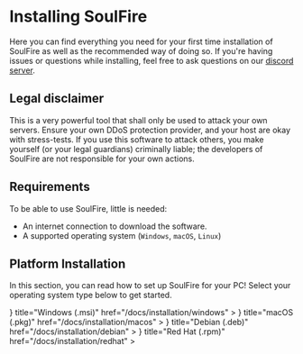 
# Installing SoulFire

Here you can find everything you need for your first time installation of SoulFire as well as the recommended way
of doing so.
If you're having issues or questions while installing, feel
free to ask questions on our [discord server](https://soulfiremc.com/discord).

## Legal disclaimer

<Callout type="warning" emoji="⚠️">
    This is a very powerful tool that shall only be used to attack your own servers.
    Ensure your own DDoS protection provider, and your host are okay with stress-tests.
    If you use this software to attack others, you make yourself (or your legal guardians) criminally liable;
    the developers of SoulFire are not responsible for your own actions.
</Callout>

## Requirements

To be able to use SoulFire, little is needed:

* An internet connection to download the software.
* A supported operating system (`Windows`, `macOS`, `Linux`)

## Platform Installation

In this section, you can read how to set up SoulFire for your PC!
Select your operating system type below to get started.

<Cards>
    <Card
        icon={
            <Image
                src="/platform/windows.png"
                alt="Windows"
                width={24}
                height={24}/>
        }
        title="Windows (.msi)"
        href="/docs/installation/windows"
    >
    </Card>
    <Card
        icon={
            <Image
                src="/platform/macos.png"
                alt="macOS"
                width={24}
                height={24}/>
        }
        title="macOS (.pkg)"
        href="/docs/installation/macos"
    >
    </Card>
    <Card
        icon={
            <Image
                src="/platform/debian.png"
                alt="Debian"
                width={24}
                height={24}/>
        }
        title="Debian (.deb)"
        href="/docs/installation/debian"
    >
    </Card>
    <Card
        icon={
            <Image
                src="/platform/redhat.png"
                alt="Red Hat"
                width={24}
                height={24}/>
        }
        title="Red Hat (.rpm)"
        href="/docs/installation/redhat"
    >
    </Card>
</Cards>
